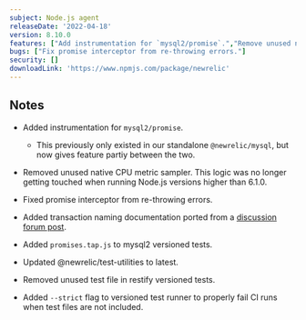 ```yaml
---
subject: Node.js agent
releaseDate: '2022-04-18'
version: 8.10.0
features: ["Add instrumentation for `mysql2/promise`.","Remove unused native CPU metric sampler."]
bugs: ["Fix promise interceptor from re-throwing errors."]
security: []
downloadLink: 'https://www.npmjs.com/package/newrelic'
---
```


## Notes

* Added instrumentation for `mysql2/promise`.
  * This previously only existed in our standalone `@newrelic/mysql`, but now gives feature partiy between the two.

* Removed unused native CPU metric sampler. This logic was no longer getting touched when running Node.js versions higher than 6.1.0.

* Fixed promise interceptor from re-throwing errors.

* Added transaction naming documentation ported from a [discussion forum post](https://forum.newrelic.com/s/hubtopic/aAX8W0000008ZfxWAE/relic-solution-the-philosophy-of-naming-your-node-agent-transactions).

* Added `promises.tap.js` to mysql2 versioned tests.

* Updated @newrelic/test-utilities to latest.

* Removed unused test file in restify versioned tests.

* Added `--strict` flag to versioned test runner to properly fail CI runs when test files are not included.
